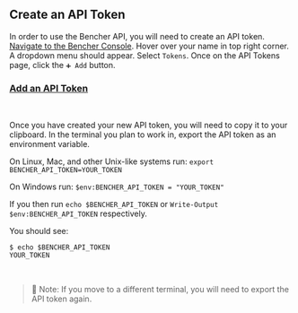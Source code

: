 ## Create an API Token

In order to use the Bencher API, you will need to create an API token.
<a href="http://localhost:3000/console" target="_blank">Navigate to the Bencher Console</a>.
Hover over your name in top right corner.
A dropdown menu should appear. Select `Tokens`.
Once on the API Tokens page, click the `➕ Add` button.

### <a href="http://localhost:3000/auth/signup" target="_blank">Add an API Token</a>
<br />

Once you have created your new API token, you will need to copy it to your clipboard.
In the terminal you plan to work in, export the API token as an environment variable.

On Linux, Mac, and other Unix-like systems run: `export BENCHER_API_TOKEN=YOUR_TOKEN`

On Windows run: `$env:BENCHER_API_TOKEN = "YOUR_TOKEN"`

If you then run `echo $BENCHER_API_TOKEN` or `Write-Output $env:BENCHER_API_TOKEN` respectively.

You should see:

```
$ echo $BENCHER_API_TOKEN
YOUR_TOKEN
```

<br />

> 🐰 Note: If you move to a different terminal, you will need to export the API token again.